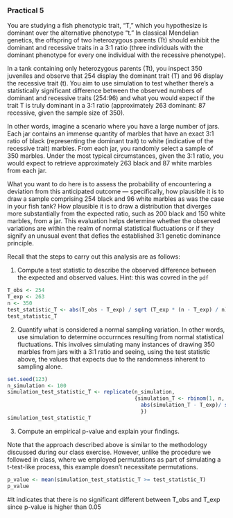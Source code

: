 ### Practical 5

You are studying a fish phenotypic trait, "T," which you hypothesize is dominant over the alternative phenotype "t." In classical Mendelian genetics, the offspring of two heterozygous parents (Tt) should exhibit the dominant and recessive traits in a 3:1 ratio (three individuals with the dominant phenotype for every one individual with the recessive phenotype).

In a tank containing only heterozygous parents (Tt), you inspect 350 juveniles and observe that 254 display the dominant trait (T) and 96 display the recessive trait (t). You aim to use simulation to test whether there's a statistically significant difference between the observed numbers of dominant and recessive traits (254:96) and what you would expect if the trait T is truly dominant in a 3:1 ratio (approximately 263 dominant: 87 recessive, given the sample size of 350).

In other words, imagine a scenario where you have a large number of jars. Each jar contains an immense quantity of marbles that have an exact 3:1 ratio of black (representing the dominant trait) to white (indicative of the recessive trait) marbles. From each jar, you randomly select a sample of 350 marbles. Under the most typical circumstances, given the 3:1 ratio, you would expect to retrieve approximately 263 black and 87 white marbles from each jar.

What you want to do here is to assess the probability of encountering a deviation from this anticipated outcome — specifically, how plausible it is to draw a sample comprising 254 black and 96 white marbles as was the case in your fish tank? How plausible it is to draw a distribution that diverges more substantially from the expected ratio, such as 200 black and 150 white marbles, from a jar. This evaluation helps determine whether the observed variations are within the realm of normal statistical fluctuations or if they signify an unusual event that defies the established 3:1 genetic dominance principle.

Recall that the steps to carry out this analysis are as follows:

1. Compute a test statistic to describe the observed difference between the expected and observed values.
   Hint: this was covred in the `pdf`
```r
T_obs <- 254
T_exp <- 263
n <- 350
test_statistic_T <- abs(T_obs - T_exp) / sqrt (T_exp * (n - T_exp) / n)
test_statistic_T
```


2. Quantify what is considered a normal sampling variation. In other words, use simulation to determine occurrnces resulting from normal statistical fluctuations. This involves simulating many instances of drawing 350 marbles from jars with a 3:1 ratio and seeing, using the test statistic above, the values that expects due to the randomness inherent to sampling alone.
```r
set.seed(123)
n_simulation <- 100
simulation_test_statistic_T <- replicate(n_simulation,
                                         {simulation_T <- rbinom(1, n, 0.75)
                                           abs(simulation_T - T_exp)/ sqrt (T_exp * (n - T_exp) / n)
                                           })
simulation_test_statistic_T
```

3. Compute an empirical p-value and explain your findings.

Note that the approach described above is similar to the methodology discussed during our class exercise. However, unlike the procedure we followed in class, where we employed permutations as part of simulating a t-test-like process, this example doesn't necessitate permutations.
```r
p_value <- mean(simulation_test_statistic_T >= test_statistic_T)
p_value
```
#It indicates that there is no significant different between T_obs and T_exp since p-value is higher than 0.05





